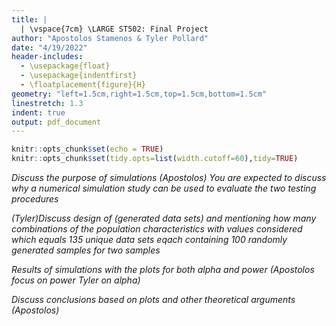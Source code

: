 ```yaml
---
title: |
  | \vspace{7cm} \LARGE ST502: Final Project
author: "Apostolos Stamenos & Tyler Pollard"
date: "4/19/2022"
header-includes:
  - \usepackage{float}
  - \usepackage{indentfirst}
  - \floatplacement{figure}{H}
geometry: "left=1.5cm,right=1.5cm,top=1.5cm,bottom=1.5cm"
linestretch: 1.3
indent: true
output: pdf_document
---
```


```r
knitr::opts_chunk$set(echo = TRUE)
knitr::opts_chunk$set(tidy.opts=list(width.cutoff=60),tidy=TRUE)
```
\newpage

\section{Part 2}\label{s:part2}
*Discuss the purpose of simulations (Apostolos)*
*You are expected to discuss why a numerical simulation study can be used to evaluate the two testing procedures*

*(Tyler)Discuss design of (generated data sets) and mentioning how many combinations of the population characteristics with values considered which equals 135 unique data sets eqach containing 100 randomly generated samples for two samples*

\begin{table}[H]\begin{center}
\caption{{\bf Table of blahblahblahblah}: For most of the scenarios, the power of the xxx test is higher than that for the xxx test.}\label{t:power}
\begin{tabular}{c|cc} \hline
True Parameters & Pooled & Satterthwaite \\ \hline
$\mu_1-\mu_2=$, $n_1=$, $n_2=$, $\sigma_1^2=$, $\sigma_2^2=$ & 0.yyy & 0.0xx  \\
$\mu_1-\mu_2=$, $n_1=$, $n_2=$, $\sigma_1^2=$, $\sigma_2^2=$ & 0.yyy & 0.0xx \\ \hline
\end{tabular}
\end{center}
\end{table}

*Results of simulations with the plots for both alpha and power (Apostolos focus on power Tyler on alpha)*
\begin{figure}\caption{{\bf yadayadayada}\label{f:alpha}}
\centering 
\includegraphics[page=1,width=1.05\textwidth]{alpha}
\end{figure}

\begin{figure}\caption{{\bf yadayadayada}\label{f:power}}
\centering 
\includegraphics[page=1,width=1.05\textwidth]{power}
\end{figure}

*Discuss conclusions based on plots and other theoretical arguments (Apostolos)*

